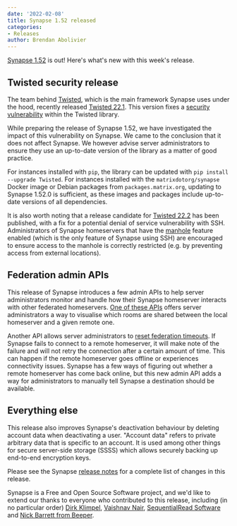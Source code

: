 ```yaml
---
date: '2022-02-08'
title: Synapse 1.52 released
categories:
- Releases
author: Brendan Abolivier
---
```


[Synapse 1.52](https://github.com/matrix-org/synapse/releases/tag/v1.52.0) is out! Here's what's new with this week's release.

## Twisted security release

The team behind [Twisted](https://twistedmatrix.com/), which is the main framework Synapse uses under the hood, recently released [Twisted 22.1](https://github.com/twisted/twisted/releases/tag/twisted-22.1.0). This version fixes a [security vulnerability](https://github.com/twisted/twisted/security/advisories/GHSA-92x2-jw7w-xvvx) within the Twisted library.

While preparing the release of Synapse 1.52, we have investigated the impact of this vulnerability on Synapse. We came to the conclusion that it does not affect Synapse. We however advise server administrators to ensure they use an up-to-date version of the library as a matter of good practice.

For instances installed with `pip`, the library can be updated with `pip install --upgrade Twisted`. For instances installed with the `matrixdotorg/synapse` Docker image or Debian packages from `packages.matrix.org`, updating to Synapse 1.52.0 is sufficient, as these images and packages include up-to-date versions of all dependencies.

It is also worth noting that a release candidate for [Twisted 22.2](https://github.com/twisted/twisted/releases/tag/twisted-22.2.0rc1) has been published, with a fix for a potential denial of service vulnerability with SSH. Administrators of Synapse homeservers that have the [manhole](https://matrix-org.github.io/synapse/v1.52/manhole.html) feature enabled (which is the only feature of Synapse using SSH) are encouraged to ensure access to the manhole is correctly restricted (e.g. by preventing access from external locations).


## Federation admin APIs

This release of Synapse introduces a few admin APIs to help server administrators monitor and handle how their Synapse homeserver interacts with other federated homeservers. [One of these APIs](https://matrix-org.github.io/synapse/v1.52/usage/administration/admin_api/federation.html#destination-rooms) offers server administrators a way to visualise which rooms are shared between the local homeserver and a given remote one.

Another API allows server administrators to [reset federation timeouts](https://matrix-org.github.io/synapse/v1.52/usage/administration/admin_api/federation.html#reset-connection-timeout). If Synapse fails to connect to a remote homeserver, it will make note of the failure and will not retry the connection after a certain amount of time. This can happen if the remote homeserver goes offline or experiences connectivity issues. Synapse has a few ways of figuring out whether a remote homeserver has come back online, but this new admin API adds a way for administrators to manually tell Synapse a destination should be available.


## Everything else

This release also improves Synapse's deactivation behaviour by deleting account data when deactivating a user. "Account data" refers to private arbitrary data that is specific to an account. It is used among other things for secure server-side storage (SSSS) which allows securely backing up end-to-end encryption keys.

Please see the Synapse [release notes](https://github.com/matrix-org/synapse/blob/v1.52.0/CHANGES.md) for a complete list of changes in this release.

Synapse is a Free and Open Source Software project, and we'd like to extend our thanks to everyone who contributed to this release, including (in no particular order) [Dirk Klimpel](https://github.com/dklimpel), [Vaishnav Nair](https://github.com/totallynotvaishnav), [SequentialRead Software](https://github.com/sequentialread) and [Nick Barrett from Beeper](https://github.com/Fizzadar).
